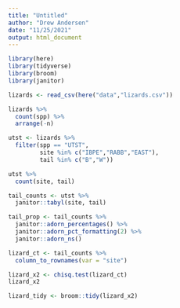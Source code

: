 ```yaml
---
title: "Untitled"
author: "Drew Andersen"
date: "11/25/2021"
output: html_document
---
```


```r

library(here)
library(tidyverse)
library(broom)
library(janitor)
```

```r
lizards <- read_csv(here("data","lizards.csv"))
```

```r
lizards %>% 
  count(spp) %>% 
  arrange(-n)
```

```r
utst <- lizards %>% 
  filter(spp == "UTST",
         site %in% c("IBPE","RABB","EAST"),
         tail %in% c("B","W"))
```

```r
utst %>% 
  count(site, tail)
```

```r
tail_counts <- utst %>% 
  janitor::tabyl(site, tail)

tail_prop <- tail_counts %>% 
  janitor::adorn_percentages() %>%
  janitor::adorn_pct_formatting(2) %>% 
  janitor::adorn_ns()
```

```r
lizard_ct <- tail_counts %>% 
  column_to_rownames(var = "site")
```

```r
lizard_x2 <- chisq.test(lizard_ct)
lizard_x2

lizard_tidy <- broom::tidy(lizard_x2)
```


